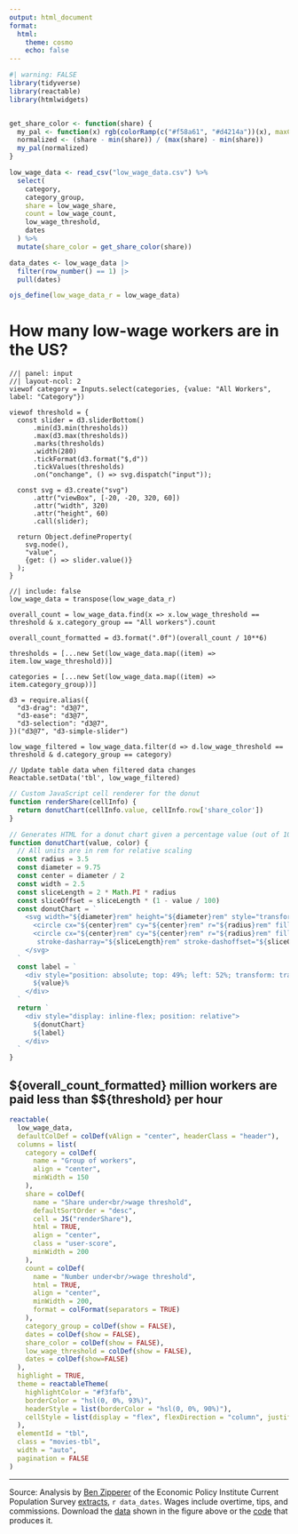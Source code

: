 ```yaml
---
output: html_document
format:
  html:
    theme: cosmo
    echo: false
---
```

```r
#| warning: FALSE
library(tidyverse)
library(reactable)
library(htmlwidgets)


get_share_color <- function(share) {
  my_pal <- function(x) rgb(colorRamp(c("#f58a61", "#d4214a"))(x), maxColorValue = 255)
  normalized <- (share - min(share)) / (max(share) - min(share))
  my_pal(normalized)
}

low_wage_data <- read_csv("low_wage_data.csv") %>% 
  select(
    category, 
    category_group, 
    share = low_wage_share, 
    count = low_wage_count,
    low_wage_threshold,
    dates
  ) %>% 
  mutate(share_color = get_share_color(share))

data_dates <- low_wage_data |> 
  filter(row_number() == 1) |> 
  pull(dates)

ojs_define(low_wage_data_r = low_wage_data)
```

# How many low-wage workers are in the US?
```ojs
//| panel: input
//| layout-ncol: 2
viewof category = Inputs.select(categories, {value: "All Workers", label: "Category"})

viewof threshold = {
  const slider = d3.sliderBottom()
      .min(d3.min(thresholds))
      .max(d3.max(thresholds))
      .marks(thresholds)
      .width(280)
      .tickFormat(d3.format("$,d"))
      .tickValues(thresholds)
      .on("onchange", () => svg.dispatch("input"));

  const svg = d3.create("svg")
      .attr("viewBox", [-20, -20, 320, 60])
      .attr("width", 320)
      .attr("height", 60)
      .call(slider);

  return Object.defineProperty(
    svg.node(), 
    "value", 
    {get: () => slider.value()}
  );
}

```

```ojs
//| include: false
low_wage_data = transpose(low_wage_data_r)

overall_count = low_wage_data.find(x => x.low_wage_threshold == threshold & x.category_group == "All workers").count

overall_count_formatted = d3.format(".0f")(overall_count / 10**6)

thresholds = [...new Set(low_wage_data.map((item) => item.low_wage_threshold))]

categories = [...new Set(low_wage_data.map((item) => item.category_group))]

d3 = require.alias({
  "d3-drag": "d3@7",
  "d3-ease": "d3@7",
  "d3-selection": "d3@7",
})("d3@7", "d3-simple-slider")

low_wage_filtered = low_wage_data.filter(d => d.low_wage_threshold == threshold & d.category_group == category)

// Update table data when filtered data changes
Reactable.setData('tbl', low_wage_filtered)
```

```js
// Custom JavaScript cell renderer for the donut
function renderShare(cellInfo) {
  return donutChart(cellInfo.value, cellInfo.row['share_color'])
}

// Generates HTML for a donut chart given a percentage value (out of 100) and color
function donutChart(value, color) {
  // All units are in rem for relative scaling
  const radius = 3.5
  const diameter = 9.75
  const center = diameter / 2
  const width = 2.5
  const sliceLength = 2 * Math.PI * radius
  const sliceOffset = sliceLength * (1 - value / 100)
  const donutChart = `
    <svg width="${diameter}rem" height="${diameter}rem" style="transform: rotate(-90deg)" focusable="false">
      <circle cx="${center}rem" cy="${center}rem" r="${radius}rem" fill="none" stroke-width="${width}rem" stroke="rgba(0,0,0,0.1)"></circle>
      <circle cx="${center}rem" cy="${center}rem" r="${radius}rem" fill="none" stroke-width="${width}rem" stroke="${color}"
       stroke-dasharray="${sliceLength}rem" stroke-dashoffset="${sliceOffset}rem"></circle>
    </svg>
  `
  const label = `
    <div style="position: absolute; top: 49%; left: 52%; transform: translate(-50%, -50%)">
      ${value}%
    </div>
  `
  return `
    <div style="display: inline-flex; position: relative">
      ${donutChart}
      ${label}
    </div>
  `
}
```

## \${overall_count_formatted} million workers are paid less than $\${threshold} per hour
```r
reactable(
  low_wage_data,
  defaultColDef = colDef(vAlign = "center", headerClass = "header"),
  columns = list(
    category = colDef(
      name = "Group of workers",
      align = "center",
      minWidth = 150
    ),
    share = colDef(
      name = "Share under<br/>wage threshold",
      defaultSortOrder = "desc",
      cell = JS("renderShare"),
      html = TRUE,
      align = "center",
      class = "user-score",
      minWidth = 200
    ),
    count = colDef(
      name = "Number under<br/>wage threshold",
      html = TRUE,
      align = "center",
      minWidth = 200,
      format = colFormat(separators = TRUE)
    ),
    category_group = colDef(show = FALSE),
    dates = colDef(show = FALSE),
    share_color = colDef(show = FALSE),
    low_wage_threshold = colDef(show = FALSE),
    dates = colDef(show=FALSE)
  ),
  highlight = TRUE,
  theme = reactableTheme(
    highlightColor = "#f3fafb",
    borderColor = "hsl(0, 0%, 93%)",
    headerStyle = list(borderColor = "hsl(0, 0%, 90%)"),
    cellStyle = list(display = "flex", flexDirection = "column", justifyContent = "center")
  ),
  elementId = "tbl",
  class = "movies-tbl",
  width = "auto",
  pagination = FALSE
)
```

---
Source: Analysis by [Ben Zipperer](https://www.epi.org/people/ben-zipperer/) of the Economic Policy Institute Current Population Survey [extracts](https://microdata.epi.org/), `r data_dates`. Wages include overtime, tips, and commissions. Download the [data](low_wage_data.csv) shown in the figure above or the [code](https://github.com/Economic/low_wage_workforce) that produces it.

